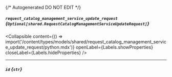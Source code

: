 {/* Autogenerated DO NOT EDIT  */}

##### `request_catalog_management_service_update_request` *{`Optional[shared.RequestCatalogManagementServiceUpdateRequest]`}*

<Collapsible content={() => import('/content/types/models/shared/request_catalog_management_service_update_request/python.mdx')} openLabel={Labels.showProperties} closeLabel={Labels.hideProperties} />


---
##### `id` *{`str`}*


